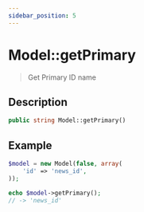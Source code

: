 ```yaml
---
sidebar_position: 5
---
```


# Model::getPrimary

> Get Primary ID name


## Description

```php
public string Model::getPrimary()
```


## Example

```php title="Controller"
$model = new Model(false, array(
    'id' => 'news_id',
));

echo $model->getPrimary();
// -> 'news_id'
```